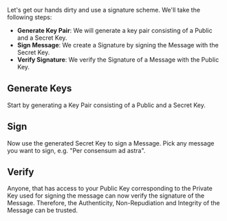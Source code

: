 
Let's get our hands dirty and use a signature scheme. We'll take the following steps:

- **Generate Key Pair**: We will generate a key pair consisting of a Public and a Secret Key.
- **Sign Message**: We create a Signature by signing the Message with the Secret Key.
- **Verify Signature**: We verify the Signature of a Message with the Public Key.

## Generate Keys
Start by generating a Key Pair consisting of a Public and a Secret Key.

<GenerateKeysButton />

## Sign
Now use the generated Secret Key to sign a Message. Pick any message you want to sign, e.g. "Per consensum ad astra".

<SignMessageButton />

## Verify
Anyone, that has access to your Public Key corresponding to the Private Key used for signing the message can now verify the signature of the Message. Therefore, the Authenticity, Non-Repudiation and Integrity of the Message can be trusted.

<VerifySignatureButton />